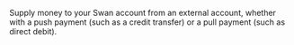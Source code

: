 Supply money to your Swan account from an external account, whether with a push payment (such as a credit transfer) or a pull payment (such as direct debit).
